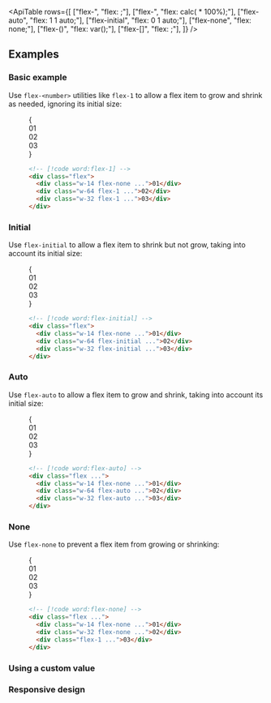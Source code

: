 


<ApiTable
  rows={[
    ["flex-<number>", "flex: <number>;"],
    ["flex-<fraction>", "flex: calc(<fraction> * 100%);"],
    ["flex-auto", "flex: 1 1 auto;"],
    ["flex-initial", "flex: 0 1 auto;"],
    ["flex-none", "flex: none;"],
    ["flex-(<custom-property>)", "flex: var(<custom-property>);"],
    ["flex-[<value>]", "flex: <value>;"],
  ]}
/>

## Examples

### Basic example

Use `flex-<number>` utilities like `flex-1` to allow a flex item to grow and shrink as needed, ignoring its initial size:

<Figure>

<Example resizable>
  {
    <div className="grid grid-cols-1">
      <Stripes border className="col-start-1 row-start-1 rounded-lg" />
      <div className="col-start-1 row-start-1 flex gap-4 rounded-lg font-mono text-sm leading-6 font-bold text-white">
        <div className="flex h-14 w-14 flex-none items-center justify-center rounded-lg bg-pink-300 p-4 dark:bg-pink-800 dark:text-pink-400">
          01
        </div>
        <div className="flex w-64 flex-1 items-center justify-center rounded-lg bg-pink-500 p-4">02</div>
        <div className="flex w-32 flex-1 items-center justify-center rounded-lg bg-pink-500 p-4">03</div>
      </div>
    </div>
  }
</Example>

```html
<!-- [!code word:flex-1] -->
<div class="flex">
  <div class="w-14 flex-none ...">01</div>
  <div class="w-64 flex-1 ...">02</div>
  <div class="w-32 flex-1 ...">03</div>
</div>
```

</Figure>

### Initial

Use `flex-initial` to allow a flex item to shrink but not grow, taking into account its initial size:

<Figure>

<Example resizable>
  {
    <div className="grid grid-cols-1">
      <Stripes border className="col-start-1 row-start-1 rounded-lg" />
      <div className="col-start-1 row-start-1 flex gap-4 rounded-lg font-mono text-sm leading-6 font-bold text-white">
        <div className="flex h-14 w-14 flex-none items-center justify-center rounded-lg bg-blue-300 p-4 dark:bg-blue-800 dark:text-blue-500">
          01
        </div>
        <div className="flex w-24 flex-initial items-center justify-center rounded-lg bg-blue-500 p-4 sm:w-64">02</div>
        <div className="flex w-14 flex-initial items-center justify-center rounded-lg bg-blue-500 p-4 sm:w-32">03</div>
      </div>
    </div>
  }
</Example>

```html
<!-- [!code word:flex-initial] -->
<div class="flex">
  <div class="w-14 flex-none ...">01</div>
  <div class="w-64 flex-initial ...">02</div>
  <div class="w-32 flex-initial ...">03</div>
</div>
```

</Figure>

### Auto

Use `flex-auto` to allow a flex item to grow and shrink, taking into account its initial size:

<Figure>

<Example resizable>
  {
    <div className="grid grid-cols-1">
      <Stripes border className="col-start-1 row-start-1 rounded-lg" />
      <div className="col-start-1 row-start-1 flex gap-4 rounded-lg font-mono text-sm leading-6 font-bold text-white">
        <div className="flex h-14 w-14 flex-none items-center justify-center rounded-lg bg-violet-300 p-4 dark:bg-violet-800 dark:text-violet-400">
          01
        </div>
        <div className="flex w-64 flex-auto items-center justify-center rounded-lg bg-violet-500 p-4">02</div>
        <div className="flex w-32 flex-auto items-center justify-center rounded-lg bg-violet-500 p-4">03</div>
      </div>
    </div>
  }
</Example>

```html
<!-- [!code word:flex-auto] -->
<div class="flex ...">
  <div class="w-14 flex-none ...">01</div>
  <div class="w-64 flex-auto ...">02</div>
  <div class="w-32 flex-auto ...">03</div>
</div>
```

</Figure>

### None

Use `flex-none` to prevent a flex item from growing or shrinking:

<Figure>

<Example resizable>
  {
    <div className="grid grid-cols-1">
      <Stripes border className="col-start-1 row-start-1 rounded-lg" />
      <div className="col-start-1 row-start-1 flex gap-4 rounded-lg font-mono text-sm leading-6 font-bold text-white">
        <div className="flex-none last:pr-8 sm:last:pr-0">
          <div className="flex h-14 w-14 items-center justify-center rounded-lg bg-indigo-500 p-4">01</div>
        </div>
        <div className="flex-none last:pr-8 sm:last:pr-0">
          <div className="flex w-32 items-center justify-center rounded-lg bg-indigo-500 p-4">02</div>
        </div>
        <div className="flex-1 last:pr-8 sm:last:pr-0">
          <div className="flex items-center justify-center rounded-lg bg-indigo-300 p-4 dark:bg-indigo-800 dark:text-indigo-400">
            03
          </div>
        </div>
      </div>
    </div>
  }
</Example>

```html
<!-- [!code word:flex-none] -->
<div class="flex ...">
  <div class="w-14 flex-none ...">01</div>
  <div class="w-32 flex-none ...">02</div>
  <div class="flex-1 ...">03</div>
</div>
```

</Figure>

### Using a custom value

<UsingACustomValue utility="flex" name="flex shorthand property" value="3_1_auto" />

### Responsive design

<ResponsiveDesign property="flex" defaultClass="flex-none" featuredClass="flex-1" />




